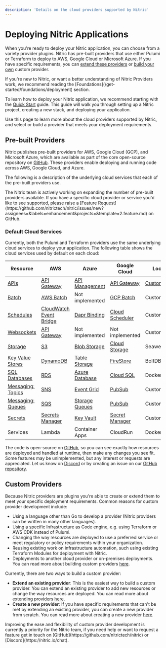 ```yaml
---
description: 'Details on the cloud providers supported by Nitric'
---
```


# Deploying Nitric Applications

When you're ready to deploy your Nitric application, you can choose from a variety provider plugins. Nitric has pre-built providers that use either Pulumi or Terraform to deploy to AWS, Google Cloud or Microsoft Azure. If you have specific requirements, you can [extend these providers](/providers/custom/extend) or [build your own](/providers/custom/create) custom provider.

<Note>
  If you're new to Nitric, or want a better understanding of Nitric Providers
  work, we recommend reading the
  [Foundations](/get-started/foundations/deployment) section.
</Note>

To learn how to deploy your Nitric application, we recommend starting with the [Quick Start](/get-started/quickstart) guide. This guide will walk you through setting up a Nitric project, creating a new stack, and deploying your application.

Use this page to learn more about the cloud providers supported by Nitric, and select or build a provider that meets your deployment requirements.

## Pre-built Providers

Nitric publishes pre-built providers for AWS, Google Cloud (GCP), and Microsoft Azure, which are available as part of the core open-source repository on [GitHub](https://github.com/nitrictech/nitric/tree/main/cloud). These providers enable deploying and running code across AWS, Google Cloud, and Azure.

The following is a description of the underlying cloud services that each of the pre-built providers use.

<Note>
  The Nitric team is actively working on expanding the number of pre-built
  providers available. If you have a specific cloud provider or service you'd
  like to see supported, please raise a [Feature
  Request](https://github.com/nitrictech/nitric/issues/new?assignees=&labels=enhancement&projects=&template=2.feature.md)
  on GitHub.
</Note>

### Default Cloud Services

Currently, both the Pulumi and Terraform providers use the same underlying cloud services to deploy your application. The following table shows the cloud services used by default on each cloud:

| **Resource**                           | **AWS**                                                      | **Azure**                                           | **Google Cloud**                                     | **Local**                                                                          |
| -------------------------------------- | ------------------------------------------------------------ | --------------------------------------------------- | ---------------------------------------------------- | ---------------------------------------------------------------------------------- |
| [APIs](/apis)                          | [API Gateway](/providers/mappings/aws/apis)                  | [API Management](/providers/mappings/azure/apis)    | [API Gateway](/providers/mappings/gcp/apis)          | [Custom](https://github.com/nitrictech/cli/blob/main/pkg/cloud/gateway/gateway.go) |
| [Batch](/batch)                        | [AWS Batch](/providers/mappings/aws/batch)                   | Not implemented                                     | [GCP Batch](/providers/mappings/gcp/batch)           | Custom                                                                             |
| [Schedules](/schedules)                | [CloudWatch Event Bridge](/providers/mappings/aws/schedules) | [Dapr Binding](/providers/mappings/azure/schedules) | [Cloud Scheduler](/providers/mappings/gcp/schedules) | Custom                                                                             |
| [Websockets](/websockets)              | [API Gateway](/providers/mappings/aws/websockets)            | Not implemented                                     | Not implemented                                      | Custom                                                                             |
| [Storage](/storage#buckets)            | [S3](/providers/mappings/aws/storage)                        | [Blob Storage](/providers/mappings/azure/storage)   | [Cloud Storage](/providers/mappings/gcp/storage)     | SeaweedFS                                                                          |
| [Key Value Stores](/keyvalue)          | [DynamoDB](/providers/mappings/aws/keyvalue)                 | [Table Storage](/providers/mappings/azure/keyvalue) | [FireStore](/providers/mappings/gcp/keyvalue)        | BoltDB                                                                             |
| [SQL Databases](/sql)                  | [RDS](/providers/mappings/aws/sql)                           | [Azure Database](/providers/mappings/azure/sql)     | [Cloud SQL](/providers/mappings/gcp/sql)             | Docker                                                                             |
| [Messaging: Topics](/messaging#topics) | [SNS](/providers/mappings/aws/topics)                        | [Event Grid](/providers/mappings/azure/topics)      | [PubSub](/providers/mappings/gcp/topics)             | Custom                                                                             |
| [Messaging: Queues](/messaging#queues) | [SQS](/providers/mappings/aws/queues)                        | [Storage Queues](/providers/mappings/azure/queues)  | [PubSub](/providers/mappings/gcp/queues)             | Custom                                                                             |
| [Secrets](/secrets)                    | [Secrets Manager](/providers/mappings/aws/secrets)           | [Key Vault](/providers/mappings/azure/secrets)      | [Secret Manager](/providers/mappings/gcp/secrets)    | Custom                                                                             |
| Services                               | Lambda                                                       | Container Apps                                      | CloudRun                                             | Docker                                                                             |

The code is open-source on [GitHub](https://github.com/nitrictech/nitric), so you can see exactly how resources are deployed and handled at runtime, then make any changes you see fit. Some features may be unimplemented, but any interest or requests are appreciated. Let us know on [Discord](https://nitric.io/chat) or by creating an issue on our [GitHub repository](https://github.com/nitrictech/nitric/issues).

## Custom Providers

Because Nitric providers are plugins you're able to create or extend them to meet your specific deployment requirements. Common reasons for custom provider development include:

- Using a language other than Go to develop a provider (Nitric providers can be written in many other languages).
- Using a specific Infrastructure as Code engine, e.g. using Terraform or AWS CDK instead of Pulumi.
- Changing the way resources are deployed to use a preferred service or meet regulatory or policy requirements within your organization.
- Reusing existing work on infrastructure automation, such using existing Terraform Modules for deployment with Nitric.
- Deployments to another cloud provider or on-premises deployments.
  You can read more about building custom providers [here](/providers/custom/create).

Currently, there are two ways to build a custom provider:

- **Extend an existing provider**: This is the easiest way to build a custom provider. You can extend an existing provider to add new resources or change the way resources are deployed. You can read more about extending providers [here](/providers/custom/extend).
- **Create a new provider**: If you have specific requirements that can't be met by extending an existing provider, you can create a new provider from scratch. You can read more about creating a new provider [here](/providers/custom/create).

<Note>
  Improving the ease and flexibility of custom provider development is currently
  a priority for the Nitric team, if you need help or want to request a feature
  get in touch on [GitHub](https://github.com/nitrictech/nitric) or
  [Discord](https://nitric.io/chat).
</Note>
